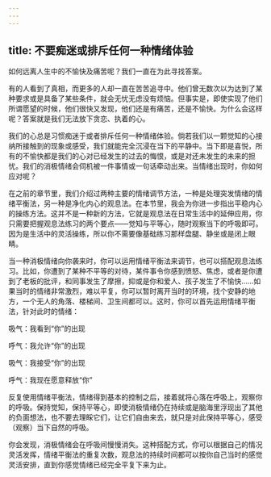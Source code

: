 ```yaml
---
---
---
```

title: 不要痴迷或排斥任何一种情绪体验
---




如何远离人生中的不愉快及痛苦呢？我们一直在为此寻找答案。

有的人看到了真相，而更多的人却一直在苦苦追寻中。他们曾无数次以为达到了某种要求或是具备了某些条件，就会无忧无虑没有烦恼。但事实是，即使实现了他们所谓愿望的时候，他们很快又发现，他们还是有痛苦，还是不愉快。为什么会这样呢？答案就是我们无法放下贪恋、执着的心。

我们的心总是习惯痴迷于或者排斥任何一种情绪体验。倘若我们以一颗觉知的心接纳所接触到的现象或感受，我们就能完全沉浸在当下的平静中。当下即是喜悦，所有的不愉快都是我们的心对已经发生的过去的悔恨，或是对还未发生的未来的担忧。我们的消极情绪会伺机被一件事情或一句话牵动出来。当情绪出现时，你如何应对呢？

在之前的章节里，我们介绍过两种主要的情绪调节方法，一种是处理突发情绪的情绪平衡法，另一种是净化内心的观息法。在本节里，我会为你进一步指出平稳内心的操练方法。这并不是一种新的方法，它就是观息法在日常生活中的延伸应用，你只需要把握观息法练习的两个要点——觉知与平等心，随时观察当下的呼吸即可。因为是生活中的灵活操练，所以你不需要像基础练习那样盘腿、静坐或是闭上眼睛。

当一种消极情绪向你袭来时，你可以运用情绪平衡法来调节，也可以搭配观息法练习。比如，你遭到了某种不平等的对待，某件事令你感到愤怒、焦虑，或者是你遭到了老板的批评，和同事发生了摩擦，抑或是你和爱人、孩子发生了不愉快……如果当时的情绪非常激烈，难以平复，你可以暂时离开当时的环境，找个安静的地方，一个无人的角落、楼梯间、卫生间都可以。这时，你可以首先运用情绪平衡法，针对此时的情绪：

吸气：我看到“你”的出现

呼气：我允许“你”的出现

吸气：我接受“你”的出现

呼气：我现在愿意释放“你”

反复使用情绪平衡法，情绪得到基本的控制之后，接着就将心落在呼吸上，观察你的呼吸。保持觉知，保持平等心，即使消极情绪仍在持续或是脑海里浮现出了其他的负面想法，也不要去理睬它们，让它们自由来去，就只是对此保持平等心，感受（观察）当下自然的呼吸。

你会发现，消极情绪会在呼吸间慢慢消失。这种搭配方式，你可以根据自己的情况灵活发挥，情绪平衡法的重复次数，观息法的持续时间都可以按你自己当时的感觉灵活安排，直到你感觉情绪已经完全平复下来为止。